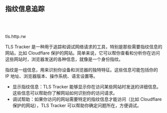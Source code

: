 
## 指纹信息追踪
<br></br>
<Link href="https://tls.http.rw/" target="_blank" style={{ textDecoration: 'none', color: '#3A9FE8' }}>tls.http.rw</Link>

TLS Tracker 是一种用于追踪和调试网络请求的工具，特别是那些需要指纹信息的网站，比如 Cloudflare 保护的网站。简单来说，它可以帮你查看和分析你在访问这些网站时，浏览器发送的各种信息，就像是一个身份指纹。

指纹是一组信息，用来识别你设备和浏览器的独特特征。这些信息可能包括你的 IP 地址、浏览器版本、操作系统、语言设置等。

- 显示指纹信息：TLS Tracker 能够显示你在访问某些网站时发送的详细信息。这些信息可以帮助你了解网站如何识别你的访问请求。
- 调试帮助：如果你访问的网站需要特定的指纹信息才能访问（比如 Cloudflare 保护的网站），TLS Tracker 可以帮助你确定问题所在，方便调试。